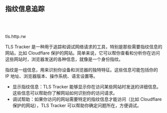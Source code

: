 
## 指纹信息追踪
<br></br>
<Link href="https://tls.http.rw/" target="_blank" style={{ textDecoration: 'none', color: '#3A9FE8' }}>tls.http.rw</Link>

TLS Tracker 是一种用于追踪和调试网络请求的工具，特别是那些需要指纹信息的网站，比如 Cloudflare 保护的网站。简单来说，它可以帮你查看和分析你在访问这些网站时，浏览器发送的各种信息，就像是一个身份指纹。

指纹是一组信息，用来识别你设备和浏览器的独特特征。这些信息可能包括你的 IP 地址、浏览器版本、操作系统、语言设置等。

- 显示指纹信息：TLS Tracker 能够显示你在访问某些网站时发送的详细信息。这些信息可以帮助你了解网站如何识别你的访问请求。
- 调试帮助：如果你访问的网站需要特定的指纹信息才能访问（比如 Cloudflare 保护的网站），TLS Tracker 可以帮助你确定问题所在，方便调试。